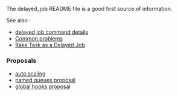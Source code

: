 The delayed_job README file is a good first source of information.

See also :
* [[delayed job command details]]
* [[Common problems]]
* [[Rake Task as a Delayed Job]]

===Proposals===

* [[auto scaling]]
* [[named queues proposal]]
* [[global hooks proposal]]
